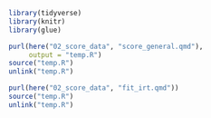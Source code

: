 ```r
library(tidyverse)
library(knitr)
library(glue)

purl(here("02_score_data", "score_general.qmd"), 
     output = "temp.R")
source("temp.R")
unlink("temp.R")

purl(here("02_score_data", "fit_irt.qmd"))
source("temp.R")
unlink("temp.R")
```

